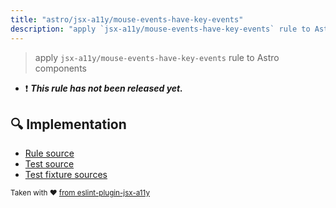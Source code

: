 ```yaml
---
title: "astro/jsx-a11y/mouse-events-have-key-events"
description: "apply `jsx-a11y/mouse-events-have-key-events` rule to Astro components"
---
```


> apply `jsx-a11y/mouse-events-have-key-events` rule to Astro components

- ❗ <badge text="This rule has not been released yet." vertical="middle" type="error"> **_This rule has not been released yet._** </badge>



## 🔍 Implementation

- [Rule source](https://github.com/ota-meshi/eslint-plugin-astro/blob/main/src/rules/jsx-a11y/mouse-events-have-key-events.ts)
- [Test source](https://github.com/ota-meshi/eslint-plugin-astro/blob/main/tests/src/rules/jsx-a11y/mouse-events-have-key-events.ts)
- [Test fixture sources](https://github.com/ota-meshi/eslint-plugin-astro/tree/main/tests/fixtures/rules/jsx-a11y/mouse-events-have-key-events)

<sup>Taken with ❤️ [from eslint-plugin-jsx-a11y](https://github.com/jsx-eslint/eslint-plugin-jsx-a11y/tree/HEAD/docs/rules/mouse-events-have-key-events.md)</sup>

